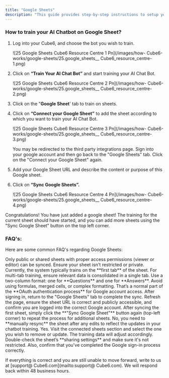 ```yaml
---
title: "Google Sheets"
description: "This guide provides step-by-step instructions to setup your Google Sheet training with  Cube6."
---
```


### **How to train your AI Chatbot on Google Sheet?**

1. Log into your  Cube6, and choose the bot you wish to train.

   ![25 Google Sheets  Cube6 Resource Centre 1 Pn](/images/how- Cube6-works/google-sheets/25.google_sheets__ Cube6_resource_centre-1.png)
2. Click on **“Train Your AI Chat Bot”** and start training your AI Chat Bot.

   ![25 Google Sheets  Cube6 Resource Centre 2 Pn](/images/how- Cube6-works/google-sheets/25.google_sheets__ Cube6_resource_centre-2.png)
3. Click on the "**Google Sheet**' tab to train on sheets.
4. Click on **“Connect your Google Sheet”** to add the sheet according to which you want to train your AI Chat Bot.

   ![25 Google Sheets  Cube6 Resource Centre 3 Pn](/images/how- Cube6-works/google-sheets/25.google_sheets__ Cube6_resource_centre-3.png)

   <Info>
     You may be redirected to the third party integrations page. Sign into your google account and then go back to the "Google Sheets" tab. Click on the "Connect your Google Sheet" again.
   </Info>
5. Add your Google Sheet URL and describe the content or purpose of this Google sheet.
6. Click on **“Sync Google Sheets”.**

   ![25 Google Sheets  Cube6 Resource Centre 4 Pn](/images/how- Cube6-works/google-sheets/25.google_sheets__ Cube6_resource_centre-4.png)

Congratulations\! You have just added a google sheet\! The training for the current sheet should have started, and you can add more sheets using the "Sync Google Sheet" button on the top left corner.

### **FAQ's:**

Here are some common FAQ's regarding Google Sheets:

<AccordionGroup>
  <Accordion title="What kinds of Google Sheets are supported for training?">
    Only public or shared sheets with proper access permissions (viewer or editor) can be synced. Ensure your sheet isn't restricted or private.
  </Accordion>
  <Accordion title="My Google Sheets has multiple tabs. Will the bot train on all of them?">
    Currently, the system typically trains on the **first tab** of the sheet. For multi-tab training, ensure relevant data is consolidated in a single tab.
  </Accordion>
  <Accordion title="What format should the sheet follow for best result?">
    Use a two-column format: one for **Questions** and one for **Answers**. Avoid using formulas, merged cells, or complex formatting.
  </Accordion>
  <Accordion title="Why was I redirected to another page while connecting to Google Sheets?">
    That’s a normal part of the **OAuth authentication process** for Google account access. After signing in, return to the "Google Sheets" tab to complete the sync.
  </Accordion>
  <Accordion title="I clicked SYNC GOOGLE SHEETS but nothing seems to happen. What should I do?">
    Refresh the page, ensure the sheet URL is correct and publicly accessible, and confirm you are logged into the correct Google account.
  </Accordion>
  <Accordion title="How can I add more than one Google Sheet?">
    After syncing the first sheet, simply click the **"Sync Google Sheet"** button again (top-left corner) to repeat the process for additional sheets.
  </Accordion>
  <Accordion title="Will the bot automatically update when I make the changes to the sheet later?">
    No, you need to **manually resync** the sheet after any edits to reflect the updates in your chatbot training.
  </Accordion>
  <Accordion title="Can I delete or disconnect a synced sheet later?">
    Yes. Visit the connected sheets section and select the one you wish to remove or update. The training data will adjust accordingly.
  </Accordion>
  <Accordion title="I entered the correct sheet URL but it is not syncing. What could be wrong?">
    Double-check the sheet’s **sharing settings** and make sure it's not restricted. Also, confirm that you've completed the Google sign-in process correctly.
  </Accordion>
</AccordionGroup>

If everything is correct and you are still unable to move forward, write to us at [support@ Cube6.com](mailto:support@ Cube6.com). We will respond back within 48 business hours.